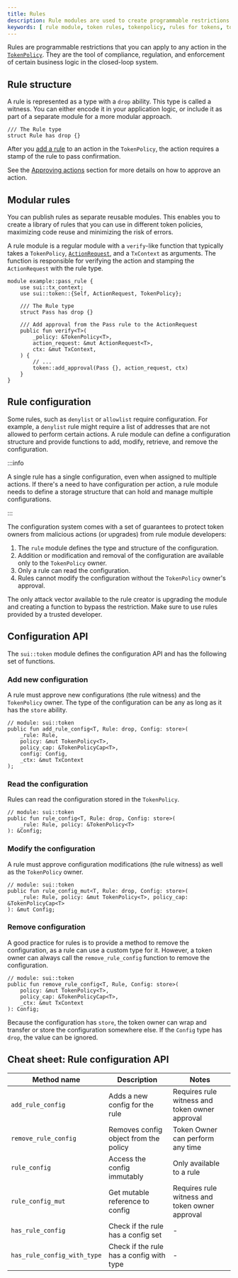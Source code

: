 ```yaml
---
title: Rules
description: Rule modules are used to create programmable restrictions that apply any action within a `TokenPolicy`. 
keywords: [ rule module, token rules, tokenpolicy, rules for tokens, token policies, configuring rules, rule configuration, rule structure, rule compliance, rule regulation, token regulation ]
---
```


Rules are programmable restrictions that you can apply to any action in the [`TokenPolicy`](./token-policy.mdx). They are the tool of compliance, regulation, and enforcement of certain business logic in the closed-loop system.

## Rule structure

A rule is represented as a type with a `drop` ability. This type is called a witness. You can either encode it in your application logic, or include it as part of a separate module for a more modular approach.

```move
/// The Rule type
struct Rule has drop {}
```

After you [add a rule](./token-policy.mdx#adding-rules) to an action in the `TokenPolicy`, the action requires a stamp of the rule to pass confirmation.

See the [Approving actions](./action-request.mdx#approving-actions) section for more details on how to approve an action.

## Modular rules

You can publish rules as separate reusable modules. This enables you to create a library of rules that you can use in different token policies, maximizing code reuse and minimizing the risk of errors.

A rule module is a regular module with a `verify`-like function that typically takes a `TokenPolicy`, [`ActionRequest`](./action-request.mdx), and a `TxContext` as arguments. The function is responsible for verifying the action and stamping the `ActionRequest` with the rule type.

```move
module example::pass_rule {
    use sui::tx_context;
    use sui::token::{Self, ActionRequest, TokenPolicy};

    /// The Rule type
    struct Pass has drop {}

    /// Add approval from the Pass rule to the ActionRequest
    public fun verify<T>(
        _policy: &TokenPolicy<T>,
        action_request: &mut ActionRequest<T>,
        ctx: &mut TxContext,
    ) {
        // ...
        token::add_approval(Pass {}, action_request, ctx)
    }
}
```

## Rule configuration

Some rules, such as `denylist` or `allowlist` require configuration. For example, a `denylist` rule might require a list of addresses that are not allowed to perform certain actions. A rule module can define a configuration structure and provide functions to add, modify, retrieve, and remove the configuration.

:::info

A single rule has a single configuration, even when assigned to multiple actions. If there's a need to have configuration per action, a rule module needs to define a storage structure that can hold and manage multiple configurations.

:::

The configuration system comes with a set of guarantees to protect token owners from malicious actions (or upgrades) from rule module developers:

1. The `rule` module defines the type and structure of the configuration.
2. Addition or modification and removal of the configuration are available only to the `TokenPolicy` owner.
3. Only a rule can read the configuration.
4. Rules cannot modify the configuration without the `TokenPolicy` owner's approval.

The only attack vector available to the rule creator is upgrading the module and creating a function to bypass the restriction. Make sure to use rules provided by a trusted developer.

## Configuration API

The `sui::token` module defines the configuration API and has the following set of functions.

### Add new configuration

A rule must approve new configurations (the rule witness) and the `TokenPolicy` owner. The type of the configuration can be any as long as it has the `store` ability.

```move
// module: sui::token
public fun add_rule_config<T, Rule: drop, Config: store>(
    _rule: Rule,
    policy: &mut TokenPolicy<T>,
    policy_cap: &TokenPolicyCap<T>,
    config: Config,
    _ctx: &mut TxContext
);
```

### Read the configuration

Rules can read the configuration stored in the `TokenPolicy`.

```move
// module: sui::token
public fun rule_config<T, Rule: drop, Config: store>(
    _rule: Rule, policy: &TokenPolicy<T>
): &Config;
```

### Modify the configuration

A rule must approve configuration modifications (the rule witness) as well as the `TokenPolicy` owner.

```move
// module: sui::token
public fun rule_config_mut<T, Rule: drop, Config: store>(
    _rule: Rule, policy: &mut TokenPolicy<T>, policy_cap: &TokenPolicyCap<T>
): &mut Config;
```

### Remove configuration

A good practice for rules is to provide a method to remove the configuration, as a rule can use a custom type for it. However, a token owner can always call the `remove_rule_config` function to remove the configuration.

```move
// module: sui::token
public fun remove_rule_config<T, Rule, Config: store>(
    policy: &mut TokenPolicy<T>,
    policy_cap: &TokenPolicyCap<T>,
    _ctx: &mut TxContext
): Config;
```

Because the configuration has `store`, the token owner can wrap and transfer or store the configuration somewhere else. If the `Config` type has `drop`, the value can be ignored.

## Cheat sheet: Rule configuration API

| Method name                 | Description                              | Notes                                          |
|-----------------------------|------------------------------------------|------------------------------------------------|
| `add_rule_config`           | Adds a new config for the rule           | Requires rule witness and token owner approval |
| `remove_rule_config`        | Removes config object from the policy    | Token Owner can perform any time           |
| `rule_config`               | Access the config immutably              | Only available to a rule                       |
| `rule_config_mut`           | Get mutable reference to config          | Requires rule witness and token owner approval |
| `has_rule_config`           | Check if the rule has a config set       | -                                              |
| `has_rule_config_with_type` | Check if the rule has a config with type | -                                              |
